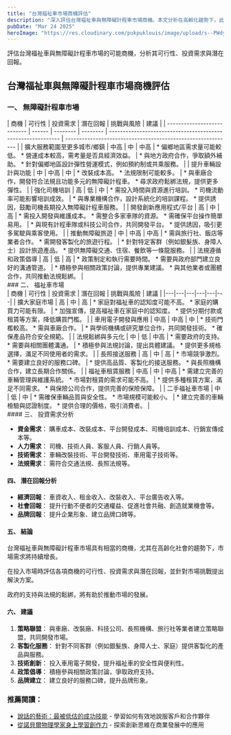```yaml
---
title: "台灣福祉車市場商機評估"
description: "深入評估台灣福祉車與無障礙計程車市場商機。本文分析在高齡化趨勢下，此市場的可行性、投資需求與潛在經濟及社會回報。探討擴大家庭市場、長照接送、創新平台、無障礙旅遊等機會點，並評估相關挑戰與發展建議，助您掌握無障礙交通的未來潛力與投資方向。"
pubDate: "Mar 24 2025"
heroImage: "https://res.cloudinary.com/pukpuklouis/image/upload/s--PWdyL9Ta--/c_scale,w_1280/v1742754195/blog_images/accessible-transportation-elderly-man-taiwan-_lw2l1c.avif"
---
```


評估台灣福祉車與無障礙計程車市場的可能商機，分析其可行性、投資需求與潛在回報。

## 台灣福祉車與無障礙計程車市場商機評估

### 一、 無障礙計程車市場

<div class="whitespace-normal">
  | 商機                        | 可行性 | 投資需求 | 潛在回報 | 挑戰與風險                                                   | 建議                                                         |
| --------------------------- | ------ | -------- | -------- | ------------------------------------------------------------ | ------------------------------------------------------------ |
| 擴大服務範圍至更多城市/鄉鎮 | 中高   | 中       | 中高     | * 偏鄉地區需求量可能較低。 * 營運成本較高，需考量是否具經濟效益。 | * 與地方政府合作，爭取額外補助。 * 針對偏鄉地區設計彈性營運模式，例如預約制或共乘服務。 |
| 提升車輛設計與功能          | 中     | 中高     | 中       | * 改裝成本高。 * 法規限制可能較多。                          | * 與車廠合作，開發符合法規且功能多元的無障礙計程車。 * 尋求政府鬆綁法規，提供更多彈性。 |
| 強化司機培訓                | 高     | 低       | 中       | * 需投入時間與資源進行培訓。 * 司機流動率可能影響培訓成效。  | * 與專業機構合作，設計系統化的培訓課程。 * 提供誘因，鼓勵司機長期投入無障礙計程車服務。 |
| 開發創新應用程式/平台       | 高     | 中       | 高       | * 需投入開發與維護成本。 * 需整合多家車隊的資源。 * 需確保平台操作簡單易用。 | * 與現有計程車隊或科技公司合作，共同開發平台。 * 提供誘因，吸引更多駕駛與乘客使用。 |
| 推動無障礙旅遊              | 中     | 中高     | 中高     | * 需與旅行社、飯店等業者合作。 * 需開發客製化的旅遊行程。    | * 針對特定客群（例如銀髮族、身障人士）設計旅遊產品。 * 提供無障礙交通、住宿、餐飲等一條龍服務。 |
| 法規遵循和政策倡導          | 高     | 低       | 高       | * 政策制定和執行需要時間。 * 需要與政府部門建立良好的溝通管道。 | * 積極參與相關政策討論，提供專業建議。 * 與其他業者或團體合作，共同推動法規鬆綁。 |
</div>
### 二、 福祉車市場
<div class="whitespace-normal">
  | 商機 | 可行性 | 投資需求 | 潛在回報 | 挑戰與風險 | 建議 |
|---|---|---|---|---|---|
| 擴大家庭市場 | 高 | 中 | 高 | * 家庭對福祉車的認知度可能不高。 * 家庭的購買力可能有限。 | * 加強宣傳，提高福祉車在家庭中的認知度。 * 提供分期付款或租賃等方案，降低購買門檻。 |
| 車用電子開發與應用 | 中高 | 中高 | 中 | * 技術門檻較高。 * 需與車廠合作。 | * 與學術機構或研究單位合作，共同開發技術。 * 確保產品符合安全規範。 |
| 法規鬆綁與多元化 | 中 | 低 | 中高 | * 需要政府的支持。 * 需要與相關團體溝通。 | * 積極參與法規討論，提出具體建議。 * 提供更多規格選擇，滿足不同使用者的需求。 |
| 長照接送服務 | 高 | 中 | 高 | * 市場競爭激烈。 * 需要建立良好的服務口碑。 | * 提供高品質、客製化的接送服務。 * 與長照機構合作，建立長期合作關係。 |
| 福祉車租賃服務 | 中高 | 中 | 中高 | * 需建立完善的車輛管理與維護系統。 * 市場對租賃的需求可能不高。 | * 提供多種租賃方案，滿足不同需求。 * 與保險公司合作，提供完善的保險保障。 |
| 二手福祉車市場 | 中 | 低 | 中 | * 需確保車輛品質與安全性。 * 市場規模可能較小。 | * 建立完善的車輛檢驗與認證制度。 * 提供合理的價格，吸引消費者。 |
</div>
#### 三、 投資需求分析

- **資金需求**： 購車成本、改裝成本、平台開發成本、司機培訓成本、行銷宣傳成本等。
- **人力需求**： 司機、技術人員、客服人員、行銷人員等。
- **技術需求**： 車輛改裝技術、平台開發技術、車用電子技術等。
- **法規需求**： 需符合交通法規、長照法規等。

#### 四、 潛在回報分析

- **經濟回報**： 車資收入、租金收入、改裝收入、平台廣告收入等。
- **社會回報**： 提升行動不便者的交通權益、促進社會共融、創造就業機會等。
- **品牌回報**： 提升企業形象、建立品牌口碑等。

#### 五、 結論

台灣福祉車與無障礙計程車市場具有相當的商機，尤其在高齡化社會的趨勢下，市場需求將持續增長。

在投入市場時評估各項商機的可行性、投資需求與潛在回報，並針對市場挑戰提出解決方案。

政府的支持與法規的鬆綁，將有助於推動市場的發展。

#### 六、 建議

1.  **策略聯盟**： 與車廠、改裝廠、科技公司、長照機構、旅行社等業者建立策略聯盟，共同開發市場。
2.  **客製化服務**： 針對不同客群（例如銀髮族、身障人士、家庭）提供客製化的產品與服務。
3.  **技術創新**： 投入車用電子開發，提升福祉車的安全性與便利性。
4.  **政策倡導**： 積極參與相關政策討論，爭取政府支持。
5.  **品牌建立**： 建立良好的服務口碑，提升品牌形象。

### 推薦閱讀：

- [說話的藝術：最被低估的成功技能](/blog/the-art-of-persuasion-most-underrated-skill-for-success) - 學習如何有效地說服客戶和合作夥伴
- [從諾貝爾物理學家身上學習創作力](/blog/learning-creativity-from-nobel-physicist) - 探索創新思維在商業發展中的應用